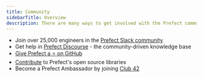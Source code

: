 ```yaml
---
title: Community
sidebarTitle: Overview
description: There are many ways to get involved with the Prefect community
---
```




- Join over 25,000 engineers in the [Prefect Slack community](https://prefect.io/slack)
- Get help in [Prefect Discourse](https://discourse.prefect.io/) - the community-driven knowledge base
- [Give Prefect a ⭐️ on GitHub](https://github.com/PrefectHQ/prefect) 
- [Contribute](/2.10/contributing/overview/) to Prefect's open source libraries
- Become a Prefect Ambassador by joining [Club 42](https://www.prefect.io/community/club-42/)
